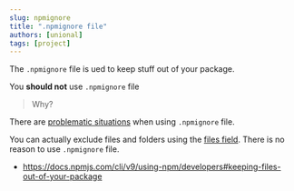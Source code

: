 ```yaml
---
slug: npmignore
title: ".npmignore file"
authors: [unional]
tags: [project]
---
```


The `.npmignore` file is ued to keep stuff out of your package.

You **should not** use `.npmignore` file

> Why?

There are [problematic situations](https://medium.com/@jdxcode/for-the-love-of-god-dont-use-npmignore-f93c08909d8d) when using `.npmignore` file.

You can actually exclude files and folders using the [files field](./package-json#the-files-field).
There is no reason to use `.npmignore` file.

- <https://docs.npmjs.com/cli/v9/using-npm/developers#keeping-files-out-of-your-package>
